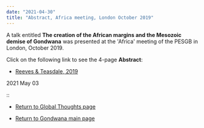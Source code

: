 ```yaml
---
date: "2021-04-30"
title: "Abstract, Africa meeting, London October 2019"
---
```

A talk entitled **The creation of the African margins and the Mesozoic demise of Gondwana** was presented at the 'Africa' meeting of the PESGB in London, October 2019.


Click on the following link to see the 4-page **Abstract**:



* [Reeves & Teasdale, 2019](http://www.reeves.nl/upload/The-creation-of-the-African-margins-revised.pdf)


2021 May 03


::


* [Return to Global Thoughts page](../other-material)

* [Return to Gondwana main page](../../gondwana)
